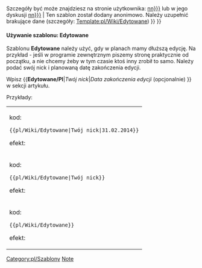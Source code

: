 <noinclude></noinclude>
{{en/Ambox| type  = notice
| image = pl/Wiki/Accessories-text-editor.png
| text  = <strong>W trakcie edycji</strong><br/>{{#IF: {{{1|}}} | Ten artykuł jest aktualnie edytowany przez użytkownika''' {{{1|}}}'''. {{#IF: {{{2|}}} |Planowana data zakończenia edycji to {{{2}}} - jeśli ten dzień już minął, możesz usunąć ten szablon.|Użytkownik nie podał planowanej daty zakończenia edycji.}} <br>Szczegóły być może znajdziesz na stronie użytkownika: [[User:{{{1|nn}}}]] lub w jego dyskusji [[User_talk:{{{1|nn}}}]] | Ten szablon został dodany anonimowo. Należy uzupełnić brakujące dane (szczegóły: [[Template:pl/Wiki/Edytowane]]) }}
}}<noinclude>

====Używanie szablonu: Edytowane====

Szablonu '''Edytowane''' należy użyć, gdy w planach mamy dłuższą edycję. Na przykład - jeśli w programie zewnętrznym piszemy stronę praktycznie od początku, a nie chcemy żeby w tym czasie ktoś inny zrobił to samo. Należy podać swój nick i planowaną datę zakończenia edycji.

Wpisz <nowiki>{{</nowiki>'''Edytowane/Pl'''|'' Twój nick ''|'' Data zakończenia edycji'' (opcjonalnie) <nowiki>}}</nowiki> w sekcji artykułu. 

Przykłady:
{|
|
kod:

<pre>{{pl/Wiki/Edytowane|Twój nick|31.02.2014}}</pre>

efekt:

{{pl/Wiki/Edytowane|Twój nick|31.02.2014}}


|-
|kod:

<pre>{{pl/Wiki/Edytowane|Twój nick}}</pre>

efekt:

{{pl/Wiki/Edytowane|Twój nick}}


|-
|kod:

<pre>{{pl/Wiki/Edytowane}}</pre>

efekt:

{{pl/Wiki/Edytowane}}


|}

[[Category:pl/Szablony]][[Category:en/Message boxes|Note]]</noinclude>